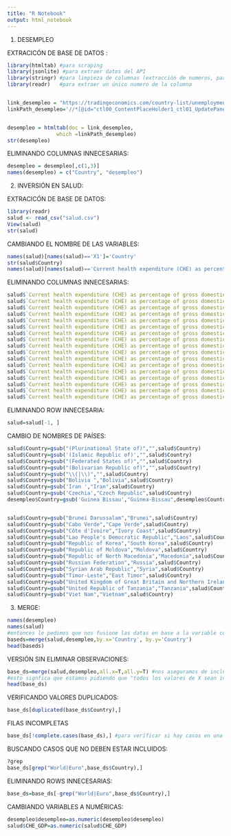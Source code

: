 ---
title: "R Notebook"
output: html_notebook
---


1. DESEMPLEO

EXTRACICÓN DE BASE DE DATOS :
```{r}
library(htmltab) #para scraping
library(jsonlite) #para extraer datos del API
library(stringr) #para limpieza de columnas (extracción de numeros, particiones)
library(readr)   #para extraer un único numero de la columna


link_desempleo = "https://tradingeconomics.com/country-list/unemployment-rate"
linkPath_desempleo='//*[@id="ctl00_ContentPlaceHolder1_ctl01_UpdatePanel1"]/div/div[2]/table'


desempleo = htmltab(doc = link_desempleo, 
                which =linkPath_desempleo)
str(desempleo)
```
ELIMINANDO COLUMNAS INNECESARIAS:
```{r}
desempleo = desempleo[,c(1,3)]
names(desempleo) = c("Country", "desempleo")
```



2. INVERSIÓN EN SALUD:

EXTRACICÓN DE BASE DE DATOS:
```{r}
library(readr)
salud <- read_csv("salud.csv")
View(salud)
str(salud)
```
CAMBIANDO EL NOMBRE DE LAS VARIABLES:
```{r}
names(salud)[names(salud)=='X1']='Country'
str(salud$Country)
names(salud)[names(salud)=='Current health expenditure (CHE) as percentage of gross domestic product (GDP) (%)']='CHE_GDP'
```
ELIMINANDO COLUMNAS INNECESARIAS:
```{r}
salud$`Current health expenditure (CHE) as percentage of gross domestic product (GDP) (%)_1`  =NULL
salud$`Current health expenditure (CHE) as percentage of gross domestic product (GDP) (%)_2`  =NULL
salud$`Current health expenditure (CHE) as percentage of gross domestic product (GDP) (%)_3`  =NULL
salud$`Current health expenditure (CHE) as percentage of gross domestic product (GDP) (%)_4`  =NULL
salud$`Current health expenditure (CHE) as percentage of gross domestic product (GDP) (%)_5`  =NULL
salud$`Current health expenditure (CHE) as percentage of gross domestic product (GDP) (%)_6`  =NULL
salud$`Current health expenditure (CHE) as percentage of gross domestic product (GDP) (%)_10`  =NULL
salud$`Current health expenditure (CHE) as percentage of gross domestic product (GDP) (%)_7`  =NULL
salud$`Current health expenditure (CHE) as percentage of gross domestic product (GDP) (%)_8`  =NULL
salud$`Current health expenditure (CHE) as percentage of gross domestic product (GDP) (%)_9`  =NULL
salud$`Current health expenditure (CHE) as percentage of gross domestic product (GDP) (%)_11`  =NULL
salud$`Current health expenditure (CHE) as percentage of gross domestic product (GDP) (%)_12`  =NULL
salud$`Current health expenditure (CHE) as percentage of gross domestic product (GDP) (%)_13`  =NULL
salud$`Current health expenditure (CHE) as percentage of gross domestic product (GDP) (%)_14`  =NULL
salud$`Current health expenditure (CHE) as percentage of gross domestic product (GDP) (%)_15`  =NULL
salud$`Current health expenditure (CHE) as percentage of gross domestic product (GDP) (%)_16`  =NULL
salud$`Current health expenditure (CHE) as percentage of gross domestic product (GDP) (%)_17`  =NULL
```
ELIMINANDO ROW INNECESARIA:
```{r}
salud=salud[-1, ]
```
CAMBIO DE NOMBRES DE PAÍSES:
```{r}
salud$Country=gsub("(Plurinational State of)","",salud$Country)
salud$Country=gsub('(Islamic Republic of)',"",salud$Country)
salud$Country=gsub("(Federated States of)","",salud$Country)
salud$Country=gsub("(Bolivarian Republic of)","",salud$Country)
salud$Country=gsub("\\(|\\)","",salud$Country)
salud$Country=gsub("Bolivia ","Bolivia",salud$Country)
salud$Country=gsub('Iran ',"Iran",salud$Country)
salud$Country=gsub('Czechia',"Czech Republic",salud$Country)
desempleo$Country=gsub('Guinea Bissau',"Guinea-Bissau",desempleo$Country)


salud$Country=gsub("Brunei Darussalam","Brunei",salud$Country)
salud$Country=gsub("Cabo Verde","Cape Verde",salud$Country)
salud$Country=gsub("Côte d'Ivoire","Ivory Coast",salud$Country)
salud$Country=gsub("Lao People's Democratic Republic","Laos",salud$Country)
salud$Country=gsub("Republic of Korea","South Korea",salud$Country)
salud$Country=gsub("Republic of Moldova","Moldova",salud$Country)
salud$Country=gsub("Republic of North Macedonia","Macedonia",salud$Country)
salud$Country=gsub("Russian Federation","Russia",salud$Country)
salud$Country=gsub("Syrian Arab Republic","Syria",salud$Country)
salud$Country=gsub("Timor-Leste","East Timor",salud$Country)
salud$Country=gsub("United Kingdom of Great Britain and Northern Ireland","United Kingdom",salud$Country)
salud$Country=gsub("United Republic of Tanzania","Tanzania",salud$Country)
salud$Country=gsub("Viet Nam","Vietnam",salud$Country)
```



3. MERGE:

```{r}
names(desempleo)
names(salud)
#entonces le pedimos que nos fusione las datas en base a la variable común: país
baseds=merge(salud,desempleo,by.x='Country', by.y='Country') 
head(baseds)
```
VERSIÓN SIN ELIMINAR OBSERVACIONES:
```{r}
base_ds=merge(salud,desempleo,all.x=T,all.y=T) #nos aseguramos de incluir todos nuestros casos
#esto signfica que estamos pidiendo que "todos los valores de X sean incluidos" y también "todos los valores de y". Presupone que la primera columna será la columna guía
head(base_ds)
```
VERIFICANDO VALORES DUPLICADOS:
```{r}
base_ds[duplicated(base_ds$Country),]
```
FILAS INCOMPLETAS
```{r}
base_ds[!complete.cases(base_ds),] #para verificar si hay casos en una base de datos que no hay en la otra
```
BUSCANDO CASOS QUE NO DEBEN ESTAR INCLUIDOS:
```{r}
?grep
base_ds[grep("World|Euro",base_ds$Country),]
```
ELIMINANDO ROWS INNECESARIAS:
```{r}
base_ds=base_ds[-grep("World|Euro",base_ds$Country),]
```

CAMBIANDO VARIABLES A NUMÉRICAS:
```{r}
desempleo$desempleo=as.numeric(desempleo$desempleo)
salud$CHE_GDP=as.numeric(salud$CHE_GDP)
```

